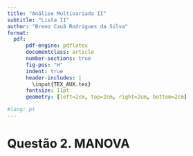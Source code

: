 ---
title: "Análise Multivariada II"
subtitle: "Lista II"
author: "Breno Cauã Rodrigues da Silva"
format:
  pdf: 
      pdf-engine: pdflatex
      documentclass: article
      number-sections: true
      fig-pos: "H"
      indent: true
      header-includes: |
        \input{TEX_AUX.tex}
      fontsize: 11pt
      geometry: [left=2cm, top=2cm, right=2cm, bottom=2cm]

#lang: pt
---

```{=latex}
\input{QUESTION_ONE.tex}
```

# Questão 2. MANOVA {.unnumbered}


